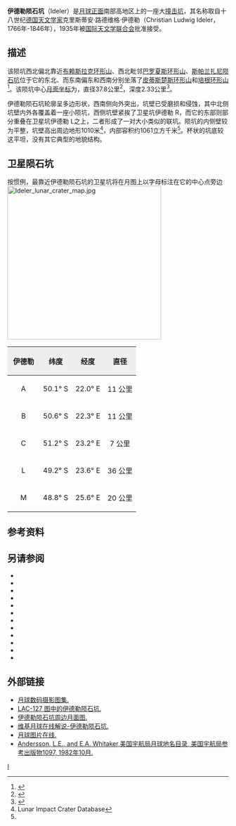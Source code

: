 {{lunar crater data|
 image=Breislak + Baco + Ideler - LROC - WAC.JPG|
 caption= [[月球勘测轨道飞行器|月球勘测轨道飞行器]]拍摄的图像|
 latitude=49.32|
 N_or_S=S|
 longitude=22.24|
 E_or_W=E|
 diameter=37.8公里|
 depth=2.33公里|
 colong=339|
 eponym= 克里斯蒂安·路德维格·伊德勒}}
'''伊德勒陨石坑'''（Ideler）是[[月球正面|月球正面]]南部高地区上的一座大[[撞击坑|撞击坑]]，其名称取自十八世纪[[德国|德国]][[天文学家|天文学家]]克里斯蒂安·路德维格·伊德勒（Christian Ludwig Ideler，1766年-1846年），1935年被[[国际天文学联合会|国际天文学联合会]]批准接受。

==描述== 
该陨坑西北偏北靠近[[布赖斯拉克环形山|布赖斯拉克环形山]]、西北毗邻[[巴罗夏斯环形山|巴罗夏斯环形山]]、[[斯帕兰扎尼陨石|斯帕兰扎尼陨石坑]]位于它的东北、而东南偏东和西南分别坐落了[[皮蒂斯楚斯环形山|皮蒂斯楚斯环形山]]和[[培根环形山|培根环形山]]<ref>{{Cite web |url=http://planetarynames.wr.usgs.gov/images/Lunar/lac_127_lo.pdf |title=Crater Ideler on LAC-127 map. |accessdate=2016-10-14 |archive-date=2013-02-20 |archive-url=https://web.archive.org/web/20130220221516/http://planetarynames.wr.usgs.gov/images/Lunar/lac_127_lo.pdf |dead-url=no }}</ref>。该陨坑中心[[月面坐标|月面坐标]]为{{Coord|49.32|S|22.24|E|globe:Moon|nogoogle=1|noosm=1}}，直径37.8公里<ref name="IAU">{{Cite web |url=http://planetarynames.wr.usgs.gov/Feature/2649 |title=Directory of the International Astronomical Union |access-date=2016-10-14 |archive-date=2021-06-03 |archive-url=https://web.archive.org/web/20210603170047/https://planetarynames.wr.usgs.gov/Feature/2649 }}</ref>，深度2.33公里<ref>{{Cite web |url=http://fisherka.csolutionshosting.net/astronote/plan/craterdepth/html/CraterDepthFeatureNameWestfall.html |title=John E. Westfall's Atlas of the Lunar Terminator, Cambridge Univ. Press (2000) |accessdate=2016-10-14 |archive-date=2014-12-18 |archive-url=https://archive.today/20141218234310/http://fisherka.csolutionshosting.net/astronote/plan/craterdepth/html/CraterDepthFeatureNameWestfall.html |dead-url=no }}</ref>。

伊德勒陨石坑轮廓呈多边形状，西南侧向外突出，坑壁已受磨损和侵蚀，其中北侧坑壁内外各覆盖着一座小陨坑，西侧坑壁紧挨了卫星坑伊德勒 R，而它的东部则部分重叠在卫星坑伊德勒 L之上，二者形成了一对大小类似的联坑。陨坑的内侧壁较为平整，坑壁高出周边地形1010米<ref name=LICD>Lunar Impact Crater Database</ref>，内部容积约1061立方千米<ref name="LICD"/>。杯状的坑底较这平坦，没有其它典型的地貌结构。

==卫星陨石坑==
按惯例，最靠近伊德勒陨石坑的卫星坑将在月图上以字母标注在它的中心点旁边
[[Image:Ideler_lunar_crater_map.jpg|350px]]

{| class="wikitable"
!width="25%" style="background:#eeeeee;" |伊德勒 
!width="25%" style="background:#eeeeee;" |纬度
!width="25%" style="background:#eeeeee;" |经度
!width="25%" style="background:#eeeeee;" |直径
|-
|align="center"|A
|align="center"|50.1° S
|align="center"|22.0° E
|align="center"|11 公里
|-
|align="center"|B
|align="center"|50.6° S
|align="center"|22.3° E
|align="center"|11 公里
|-
|align="center"|C
|align="center"|51.2° S
|align="center"|23.2° E
|align="center"|7 公里
|-
|align="center"|L
|align="center"|49.2° S
|align="center"|23.6° E
|align="center"|36 公里
|-
|align="center"|M
|align="center"|48.8° S
|align="center"|25.6° E
|align="center"|20 公里
|}{{clear}}
==参考资料==
{{Reflist}}

==另请参阅==
* {{cite book
  | last1 = Andersson
  | first1 = L. E.
  | last2 = Whitaker
  | first2 = E. A.
  | authorlink2 = Ewen Whitaker
  | date = 1982
  | title = [[NASA|NASA]] Catalogue of Lunar Nomenclature
  | publisher = NASA RP-1097
  | ref = harv
  }}
* {{cite web
  | last = Blue
  | first = Jennifer
  | date = July 25, 2007
  | title = Gazetteer of Planetary Nomenclature
  | publisher = [[United_States_Geological_Survey|USGS]]
  | url = http://planetarynames.wr.usgs.gov/
  | accessdate = 2007-08-05
  | ref = harv
  | archive-date = 2012-04-08
  | archive-url = https://www.webcitation.org/66mXDr4G9?url=http://planetarynames.wr.usgs.gov/
  | dead-url = no
  }}
* {{cite book
  | last1 = Bussey
  | first1 = B.
  | authorlink1 = Ben Bussey
  | last2 = Spudis
  | first2 = P.
  | authorlink2 = Paul Spudis
  | date = 2004
  | title = The Clementine Atlas of the Moon
  | publisher = Cambridge University Press
  | location = New York
  | isbn = 978-0-521-81528-4
  | ref = harv
  }}
* {{cite book
  | last1 = Cocks
  | first1 = Elijah E.
  | last2 = Cocks
  | first2 = Josiah C.
  | date = 1995
  | title = Who's Who on the Moon: A Biographical Dictionary of Lunar Nomenclature
  | url = https://archive.org/details/isbn_9780936389271
  | publisher = Tudor Publishers
  | isbn = 978-0-936389-27-1
  | ref = harv
  }}
* {{cite web
  | last = McDowell
  | first = Jonathan
  | date = July 15, 2007
  | url = http://host.planet4589.org/astro/lunar/
  | title = Lunar Nomenclature
  | publisher = Jonathan's Space Report
  | accessdate = 2007-10-24
  | ref = harv
  | archive-date = 2012-05-26
  | archive-url = https://www.webcitation.org/67wcYNfK3?url=http://host.planet4589.org/astro/lunar/
  | dead-url = no
  }}
* {{cite journal| last1 = Menzel| first1 = D. H.| last2 = Minnaert| first2 = M.| last3 = Levin| first3 = B.| last4 = Dollfus| first4 = A.| last5 = Bell| first5 = B.| title = Report on Lunar Nomenclature by the Working Group of Commission 17 of the IAU| doi = 10.1007/BF00171763| journal = Space Science Reviews| volume = 12| issue = 2| pages = 136–186| date = 1971| bibcode = 1971SSRv...12..136M| ref = harv}}
* {{cite book
  | first = Patrick
  | last = Moore
  | authorlink = Patrick Moore
  | date = 2001
  | title = On the Moon
  | url = https://archive.org/details/patrickmooreonmo00patr
  | publisher = Sterling Publishing Co.
  | isbn = 978-0-304-35469-6
  | ref = harv
  }}
* {{cite book
  | first = Fred W.
  | last = Price
  | date = 1988
  | title = The Moon Observer's Handbook
  | publisher = Cambridge University Press
  | isbn = 978-0-521-33500-3
  | ref = harv
  }}
* {{cite book
  | last = Rükl
  | first = Antonín
  | authorlink = Antonín Rükl
  | date = 1990
  | title = Atlas of the Moon
  | publisher = Kalmbach Books
  | isbn = 978-0-913135-17-4
  | ref = harv
  }}
* {{cite book
  | last = Webb
  | first = Rev. T. W.
  | authorlink = Thomas William Webb
  | date = 1962
  | title = Celestial Objects for Common Telescopes
  | url = https://archive.org/details/celestialobjects00webb
  | edition = 6th revised
  | publisher = Dover
  | isbn = 978-0-486-20917-3
  | ref = harv
  }}
* {{cite book
  | first = Ewen A.
  | last = Whitaker
  | authorlink = Ewen Whitaker
  | date = 1999
  | title = Mapping and Naming the Moon
  | publisher = Cambridge University Press
  | isbn = 978-0-521-62248-6
  | ref = harv
  }}
* {{cite book
  | first = Peter T.
  | last = Wlasuk
  | date = 2000
  | title = Observing the Moon
  | publisher = Springer
  | isbn = 978-1-85233-193-1
  | ref = harv
 }}

==外部链接==
*[http://www.lpi.usra.edu/resources/lunar_orbiter/bin/srch_nam.shtml?Ideler%7C0 月球数码摄影图集.] {{Wayback|url=http://www.lpi.usra.edu/resources/lunar_orbiter/bin/srch_nam.shtml?Ideler%7C0 |date=20201127013639 }}
*[http://www.lpi.usra.edu/resources/mapcatalog/LAC/lac127/ LAC-127 图中的伊德勒陨石坑.]{{Wayback|url=http://www.lpi.usra.edu/resources/mapcatalog/LAC/lac127/ |date=20160304072842 }}
*[http://www.lpi.usra.edu/resources/mapcatalog/usgs/I702/ 伊德勒陨石坑周边月面图.]{{Wayback|url=http://www.lpi.usra.edu/resources/mapcatalog/usgs/I702/ |date=20160304065618 }}
*[http://the-moon.wikispaces.com/Ideler 维基月球在线解说-伊德勒陨石坑.] {{Wayback|url=http://the-moon.wikispaces.com/Ideler |date=20180530160740 }}
*[https://web.archive.org/web/20150323215640/http://www.lpod.org/?m=20070818 月球图片在线.]
*[http://planet4589.org/astro/lunar/RP-1097.pdf Andersson, L.E., and E.A. Whitaker,美国宇航局月球地名目录, 美国宇航局参考出版物1097, 1982年10月.]{{Wayback|url=http://planet4589.org/astro/lunar/RP-1097.pdf |date=20141006125838 }}

[[Category:月球环形山|I]]
{{月球環形山 (G-K)}}